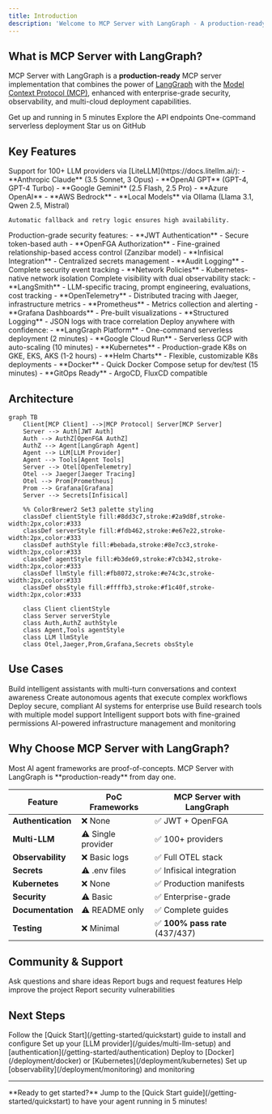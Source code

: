 ```yaml
---
title: Introduction
description: 'Welcome to MCP Server with LangGraph - A production-ready MCP server with enterprise features'
---
```


## What is MCP Server with LangGraph?

MCP Server with LangGraph is a **production-ready** MCP server implementation that combines the power of [LangGraph](https://langchain-ai.github.io/langgraph/) with the [Model Context Protocol (MCP)](https://modelcontextprotocol.io/), enhanced with enterprise-grade security, observability, and multi-cloud deployment capabilities.

<CardGroup cols={2}>
  <Card
    title="Quick Start"
    icon="rocket"
    href="/getting-started/quickstart"
  >
    Get up and running in 5 minutes
  </Card>
  <Card
    title="API Reference"
    icon="code"
    href="/api-reference/introduction"
  >
    Explore the API endpoints
  </Card>
  <Card
    title="Deploy to LangGraph Platform"
    icon="cloud"
    href="/deployment/langgraph-platform"
  >
    One-command serverless deployment
  </Card>
  <Card
    title="View on GitHub"
    icon="github"
    href="https://github.com/vishnu2kmohan/mcp-server-langgraph"
  >
    Star us on GitHub
  </Card>
</CardGroup>

## Key Features

<AccordionGroup>
  <Accordion icon="brain" title="Multi-LLM Support">
    Support for 100+ LLM providers via [LiteLLM](https://docs.litellm.ai/):
    - **Anthropic Claude** (3.5 Sonnet, 3 Opus)
    - **OpenAI GPT** (GPT-4, GPT-4 Turbo)
    - **Google Gemini** (2.5 Flash, 2.5 Pro)
    - **Azure OpenAI**
    - **AWS Bedrock**
    - **Local Models** via Ollama (Llama 3.1, Qwen 2.5, Mistral)

    Automatic fallback and retry logic ensures high availability.
  </Accordion>

  <Accordion icon="shield" title="Enterprise Security">
    Production-grade security features:
    - **JWT Authentication** - Secure token-based auth
    - **OpenFGA Authorization** - Fine-grained relationship-based access control (Zanzibar model)
    - **Infisical Integration** - Centralized secrets management
    - **Audit Logging** - Complete security event tracking
    - **Network Policies** - Kubernetes-native network isolation
  </Accordion>

  <Accordion icon="chart-line" title="Dual Observability">
    Complete visibility with dual observability stack:
    - **LangSmith** - LLM-specific tracing, prompt engineering, evaluations, cost tracking
    - **OpenTelemetry** - Distributed tracing with Jaeger, infrastructure metrics
    - **Prometheus** - Metrics collection and alerting
    - **Grafana Dashboards** - Pre-built visualizations
    - **Structured Logging** - JSON logs with trace correlation
  </Accordion>

  <Accordion icon="cloud" title="Multi-Cloud Deployment">
    Deploy anywhere with confidence:
    - **LangGraph Platform** - One-command serverless deployment (2 minutes)
    - **Google Cloud Run** - Serverless GCP with auto-scaling (10 minutes)
    - **Kubernetes** - Production-grade K8s on GKE, EKS, AKS (1-2 hours)
    - **Helm Charts** - Flexible, customizable K8s deployments
    - **Docker** - Quick Docker Compose setup for dev/test (15 minutes)
    - **GitOps Ready** - ArgoCD, FluxCD compatible
  </Accordion>
</AccordionGroup>

## Architecture

```mermaid
graph TB
    Client[MCP Client] -->|MCP Protocol| Server[MCP Server]
    Server --> Auth[JWT Auth]
    Auth --> AuthZ[OpenFGA AuthZ]
    AuthZ --> Agent[LangGraph Agent]
    Agent --> LLM[LLM Provider]
    Agent --> Tools[Agent Tools]
    Server --> Otel[OpenTelemetry]
    Otel --> Jaeger[Jaeger Tracing]
    Otel --> Prom[Prometheus]
    Prom --> Grafana[Grafana]
    Server --> Secrets[Infisical]

    %% ColorBrewer2 Set3 palette styling
    classDef clientStyle fill:#8dd3c7,stroke:#2a9d8f,stroke-width:2px,color:#333
    classDef serverStyle fill:#fdb462,stroke:#e67e22,stroke-width:2px,color:#333
    classDef authStyle fill:#bebada,stroke:#8e7cc3,stroke-width:2px,color:#333
    classDef agentStyle fill:#b3de69,stroke:#7cb342,stroke-width:2px,color:#333
    classDef llmStyle fill:#fb8072,stroke:#e74c3c,stroke-width:2px,color:#333
    classDef obsStyle fill:#ffffb3,stroke:#f1c40f,stroke-width:2px,color:#333

    class Client clientStyle
    class Server serverStyle
    class Auth,AuthZ authStyle
    class Agent,Tools agentStyle
    class LLM llmStyle
    class Otel,Jaeger,Prom,Grafana,Secrets obsStyle
```

## Use Cases

<CardGroup cols={3}>
  <Card title="AI Assistants" icon="robot">
    Build intelligent assistants with multi-turn conversations and context awareness
  </Card>
  <Card title="Automation Agents" icon="wand-magic-sparkles">
    Create autonomous agents that execute complex workflows
  </Card>
  <Card title="Enterprise AI" icon="building">
    Deploy secure, compliant AI systems for enterprise use
  </Card>
  <Card title="Research Platforms" icon="flask">
    Build research tools with multiple model support
  </Card>
  <Card title="Customer Support" icon="headset">
    Intelligent support bots with fine-grained permissions
  </Card>
  <Card title="DevOps Automation" icon="gears">
    AI-powered infrastructure management and monitoring
  </Card>
</CardGroup>

## Why Choose MCP Server with LangGraph?

<Note>
  Most AI agent frameworks are proof-of-concepts. MCP Server with LangGraph is **production-ready** from day one.
</Note>

| Feature | PoC Frameworks | MCP Server with LangGraph |
|---------|---------------|---------------------|
| **Authentication** | ❌ None | ✅ JWT + OpenFGA |
| **Multi-LLM** | ⚠️ Single provider | ✅ 100+ providers |
| **Observability** | ❌ Basic logs | ✅ Full OTEL stack |
| **Secrets** | ⚠️ .env files | ✅ Infisical integration |
| **Kubernetes** | ❌ None | ✅ Production manifests |
| **Security** | ⚠️ Basic | ✅ Enterprise-grade |
| **Documentation** | ⚠️ README only | ✅ Complete guides |
| **Testing** | ❌ Minimal | ✅ **100% pass rate** (437/437) |

## Community & Support

<CardGroup cols={2}>
  <Card title="GitHub Discussions" icon="comments" href="https://github.com/vishnu2kmohan/mcp-server-langgraph/discussions">
    Ask questions and share ideas
  </Card>
  <Card title="Issue Tracker" icon="bug" href="https://github.com/vishnu2kmohan/mcp-server-langgraph/issues">
    Report bugs and request features
  </Card>
  <Card title="Contributing" icon="code-pull-request" href="/advanced/contributing">
    Help improve the project
  </Card>
  <Card title="Security" icon="shield-halved" href="/security/overview">
    Report security vulnerabilities
  </Card>
</CardGroup>

## Next Steps

<Steps>
  <Step title="Install">
    Follow the [Quick Start](/getting-started/quickstart) guide to install and configure
  </Step>
  <Step title="Configure">
    Set up your [LLM provider](/guides/multi-llm-setup) and [authentication](/getting-started/authentication)
  </Step>
  <Step title="Deploy">
    Deploy to [Docker](/deployment/docker) or [Kubernetes](/deployment/kubernetes)
  </Step>
  <Step title="Monitor">
    Set up [observability](/deployment/monitoring) and monitoring
  </Step>
</Steps>

---

<Info>
  **Ready to get started?** Jump to the [Quick Start guide](/getting-started/quickstart) to have your agent running in 5 minutes!
</Info>
